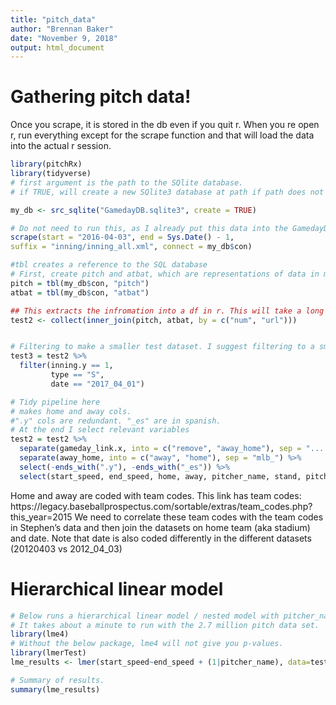 ```yaml
---
title: "pitch_data"
author: "Brennan Baker"
date: "November 9, 2018"
output: html_document
---
```


# Gathering pitch data!

Once you scrape, it is stored in the db even if you quit r. When you re open r, run everything except for the scrape function and that will load the data into the actual r session.
```r
library(pitchRx)
library(tidyverse)
# first argument is the path to the SQlite database. 
# if TRUE, will create a new SQlite3 database at path if path does not exist. Will connect to the existing database if path does exist.

my_db <- src_sqlite("GamedayDB.sqlite3", create = TRUE)

# Do not need to run this, as I already put this data into the GamedayDB.sqlite3 in google drive. Collect and store all PITCHf/x data from one date to the next. 
scrape(start = "2016-04-03", end = Sys.Date() - 1,
suffix = "inning/inning_all.xml", connect = my_db$con)

#tbl creates a reference to the SQL database
# First, create pitch and atbat, which are representations of data in my_db. That is, pitch does not actually pull data from every pitch into memory, but is a portrayal of the relevant data sitting in my_db.
pitch = tbl(my_db$con, "pitch")
atbat = tbl(my_db$con, "atbat")

## This extracts the infromation into a df in r. This will take a long time to run
test2 <- collect(inner_join(pitch, atbat, by = c("num", "url")))


# Filtering to make a smaller test dataset. I suggest filtering to a smaller dataset when testing out functions because it does not take as long.
test3 = test2 %>% 
  filter(inning.y == 1,
         type == "S",
         date == "2017_04_01")

# Tidy pipeline here
# makes home and away cols.
#".y" cols are redundant. "_es" are in spanish.
# At the end I select relevant variables
test2 = test2 %>% 
  separate(gameday_link.x, into = c("remove", "away_home"), sep = ".............._") %>%
  separate(away_home, into = c("away", "home"), sep = "mlb_") %>% 
  select(-ends_with(".y"), -ends_with("_es")) %>% 
  select(start_speed, end_speed, home, away, pitcher_name, stand, pitch_type, date)

```

Home and away are coded with team codes. This link has team codes: https://legacy.baseballprospectus.com/sortable/extras/team_codes.php?this_year=2015
We need to correlate these team codes with the team codes in Stephen's data and then join the datasets on home team (aka stadium) and date. Note that date is also coded differently in the different datasets (20120403 vs 2012_04_03)

# Hierarchical linear model

```r
# Below runs a hierarchical linear model / nested model with pitcher_name set as the grouping factor. Below I model start_speed with end_speed just to test that the model works. Eventually, we will replace end_speed with something like tmax! We can also add covariates later just by typing "+ covariate" in the first argument that specifies the model. 
# It takes about a minute to run with the 2.7 million pitch data set.
library(lme4)
# Without the below package, lme4 will not give you p-values.
library(lmerTest)
lme_results <- lmer(start_speed~end_speed + (1|pitcher_name), data=test2, REML=F)

# Summary of results.
summary(lme_results)
```

